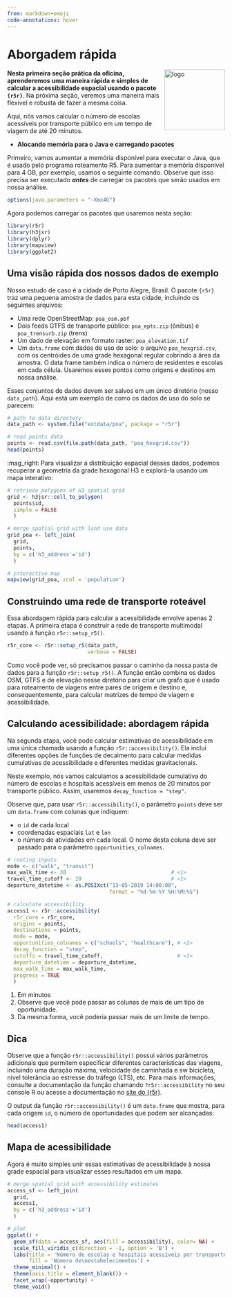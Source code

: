 ```yaml
---
from: markdown+emoji
code-annotations: hover
---
```



# Aborgadem rápida

<img align="right" src="/images/r5r_logo.png?raw=true" alt="logo" width="140"> 
**Nesta primeira seção prática da oficina, aprenderemos uma maneira rápida e simples de calcular a acessibilidade espacial usando o pacote `{r5r}`**. Na próxima seção, veremos uma maneira mais flexível e robusta de fazer a mesma coisa.

Aqui, nós vamos calcular o número de escolas acessíveis por transporte público em um tempo de viagem de até 20 minutos.

- **Alocando memória para o Java e carregando pacotes**

Primeiro, vamos aumentar a memória disponível para executar o Java, que é usado pelo programa roteamento R5. Para aumentar a memória disponível para 4 GB, por exemplo, usamos o seguinte comando. Observe que isso precisa ser executado ***antes*** de carregar os pacotes que serão usados em nossa análise.

```r
options(java.parameters = "-Xmx4G")
```

Agora podemos carregar os pacotes que usaremos nesta seção:

```r
library(r5r)
library(h3jsr)
library(dplyr)
library(mapview)
library(ggplot2)
```


## Uma visão rápida dos nossos dados de exemplo

Nosso estudo de caso é a cidade de Porto Alegre, Brasil. O pacote `{r5r}` traz uma pequena amostra de dados para esta cidade, incluindo os seguintes arquivos:

- Uma rede OpenStreetMap: `poa_osm.pbf`
- Dois feeds GTFS de transporte público: `poa_eptc.zip` (ônibus) e `poa_trensurb.zip` (trens)
- Um dado de elevação em formato raster: `poa_elevation.tif`
- Um `data.frame` com dados de uso do solo: o arquivo `poa_hexgrid.csv`, com os centróides de uma grade hexagonal regular cobrindo a área da amostra. O data frame também indica o número de residentes e escolas em cada célula. Usaremos esses pontos como origens e destinos em nossa análise.

Esses conjuntos de dados devem ser salvos em um único diretório (nosso `data_path`). Aqui está um exemplo de como os dados de uso do solo se parecem:

```r
# path to data directory
data_path <- system.file("extdata/poa", package = "r5r")

# read points data
points <- read.csv(file.path(data_path, "poa_hexgrid.csv"))
head(points)
```

:mag_right: Para visualizar a distribuição espacial desses dados, podemos recuperar a geometria da grade hexagonal H3 e explorá-la usando um mapa interativo:

```r
# retrieve polygons of H3 spatial grid
grid <- h3jsr::cell_to_polygon(
  points$id,
  simple = FALSE
  )

# merge spatial grid with land use data
grid_poa <- left_join(
  grid,
  points,
  by = c('h3_address'='id')
  )

# interactive map
mapview(grid_poa, zcol = 'population')

```


## Construindo uma rede de transporte roteável

Essa abordagem rápida para calcular a acessibilidade envolve apenas 2 etapas. A primeira etapa é construir a rede de transporte multimodal usando a função `r5r::setup_r5()`.


```r
r5r_core <- r5r::setup_r5(data_path, 
                          verbose = FALSE)
```

Como você pode ver, só precisamos passar o caminho da nossa pasta de dados para a função `r5r::setup_r5()`. A função então combina os dados OSM, GTFS e de elevação nesse diretório para criar um grafo que é usado para roteamento de viagens entre pares de origem e destino e, consequentemente, para calcular matrizes de tempo de viagem e acessibilidade.


## Calculando acessibilidade: abordagem rápida

Na segunda etapa, você pode calcular estimativas de acessibilidade em uma única chamada usando a função `r5r::accessibility()`. Ela inclui diferentes opções de funções de decaimento para calcular medidas cumulativas de acessibilidade e diferentes medidas gravitacionais.

Neste exemplo, nós vamos calculamos a acessibilidade cumulativa do número de escolas e hospitais acessíveis em menos de 20 minutos por transporte público. Assim, usaremos `decay_function = "step"`.

Observe que, para usar `r5r::accessibility()`, o parâmetro `points` deve ser um `data.frame` com colunas que indiquem:

- o `id` de cada local
- coordenadas espaciais `lat` e `lon`
- o número de atividades em cada local. O nome desta coluna deve ser passado para o parâmetro `opportunities_colnames`.


```r
# routing inputs
mode <- c("walk", "transit")
max_walk_time <- 30                                  # <1>
travel_time_cutoff <- 20                             # <1>
departure_datetime <- as.POSIXct("13-05-2019 14:00:00",
                                 format = "%d-%m-%Y %H:%M:%S")

# calculate accessibility
access1 <- r5r::accessibility(
  r5r_core = r5r_core,
  origins = points,
  destinations = points,
  mode = mode,
  opportunities_colnames = c("schools", "healthcare"), # <2>
  decay_function = "step",
  cutoffs = travel_time_cutoff,                        # <3>
  departure_datetime = departure_datetime,
  max_walk_time = max_walk_time,
  progress = TRUE
  )

```
1. Em minutos  
2. Observe que você pode passar as colunas de mais de um tipo de oportunidade.  
3. Da mesma forma, você poderia passar mais de um limite de tempo.

::: {.callout-tip}
## Dica
Observe que a função `r5r::accessibility()` possui vários parâmetros adicionais que permitem especificar diferentes características das viagens, incluindo uma duração máxima, velocidade de caminhada e sw bicicleta, nível tolerância ao estresse do tráfego (LTS), etc. Para mais informações, consulte a documentação da função chamando `?r5r::accessibility` no seu console R ou acesse a documentação no [site do {r5r}](https://ipeagit.github.io/r5r/reference/accessibility.html).
:::

O output da função `r5r::accessibility()` é um `data.frame` que mostra, para cada origem `id`, o número de oportunidades que podem ser alcançadas:

```r
head(access1)

```

## Mapa de acessibilidade

Agora é muito simples unir essas estimativas de acessibilidade à nossa grade espacial para visualizar esses resultados em um mapa.

```r
# merge spatial grid with accessibility estimates
access_sf <- left_join(
  grid, 
  access1, 
  by = c('h3_address'='id')
  )

# plot
ggplot() +
  geom_sf(data = access_sf, aes(fill = accessibility), color= NA) +
  scale_fill_viridis_c(direction = -1, option = 'B') +
  labs(title = 'Número de escolas e hospitais acessíveis por transporte público em 20 minutos',
       fill = 'Número de\nestabelecimentos') +
  theme_minimal() +
  theme(axis.title = element_blank()) +
  facet_wrap(~opportunity) +
  theme_void()

```

